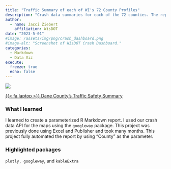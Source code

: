 ```yaml
---
title: "Traffic Summary of each of WI's 72 County Profiles"
description: "Crash data summaries for each of the 72 counties. The reports include dynamic maps showing crash locations and hotspots."
author: 
  - name: Jacci Ziebert
    affiliation: WisDOT
date: "2023-5-01"
#image: /assets/img/png/crash_dashboard.png
#image-alt: "Screenshot of WisDOT Crash Dashboard."
categories:
  - Markdown
  - Data Viz
execute: 
  freeze: true
  echo: false
---
```


![](/assets/img/png/county_profile.png){.img-center fig-alt="Screenshot of a County Profile."}

[<a href="https://transportal.cee.wisc.edu/partners/community-maps/tsc_resources/CM%20profile%20files/2022/Dane_2022.html" class="btn" role="button">{{< fa laptop >}} Dane County's Traffic Safety Summary</a>]{.listing-btn-group}

### What I learned

I learned to create a parameterized R Markdown report. I used our crash data API for the maps using the `googleway` package. This project was previously done using Excel and Publisher and took many months. This project fully automated the report by using "County" as the parameter.

### Highlighted packages

`plotly, googleway`, and `kableExtra`
